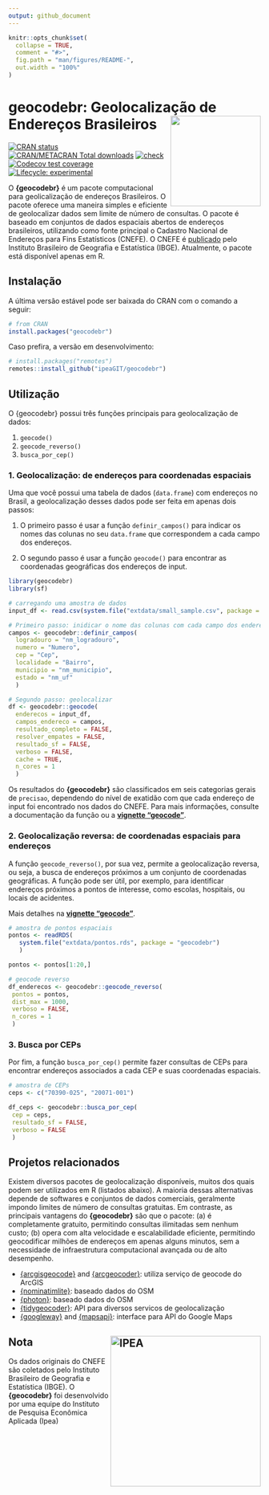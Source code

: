 ```yaml
---
output: github_document
---
```


<!-- README.md is generated from README.Rmd. Please edit that file -->

```r
knitr::opts_chunk$set(
  collapse = TRUE,
  comment = "#>",
  fig.path = "man/figures/README-",
  out.width = "100%"
)
```

# geocodebr: Geolocalização de Endereços Brasileiros <img align="right" src="man/figures/logo.svg" alt="" width="180">

[![CRAN
status](https://www.r-pkg.org/badges/version/geocodebr)](https://CRAN.R-project.org/package=geocodebr) 
[![CRAN/METACRAN Total downloads](https://cranlogs.r-pkg.org/badges/grand-total/geocodebr?color=blue)](https://CRAN.R-project.org/package=geocodebr)
[![check](https://github.com/ipeaGIT/geocodebr/workflows/check/badge.svg)](https://github.com/ipeaGIT/geocodebr/actions)
[![Codecov test
coverage](https://codecov.io/gh/ipeaGIT/geocodebr/branch/main/graph/badge.svg)](https://app.codecov.io/gh/ipeaGIT/geocodebr?branch=main)
[![Lifecycle:
experimental](https://lifecycle.r-lib.org/articles/figures/lifecycle-experimental.svg)](https://lifecycle.r-lib.org/articles/stages.html) 

O **{geocodebr}** é um pacote computacional para geolicalização de endereços Brasileiros. O pacote oferece uma maneira simples e eficiente de geolocalizar 
dados sem limite de número de consultas. O pacote é baseado em conjuntos de dados espaciais abertos de endereços brasileiros, utilizando como fonte principal o Cadastro Nacional de Endereços para Fins Estatísticos (CNEFE). O CNEFE é 
[publicado](https://www.ibge.gov.br/estatisticas/sociais/populacao/38734-cadastro-nacional-de-enderecos-para-fins-estatisticos.html) pelo Instituto Brasileiro de Geografia e Estatística (IBGE). Atualmente, o pacote está disponível apenas em R.


## Instalação

A última versão estável pode ser baixada do CRAN com o comando a seguir:

```r
# from CRAN
install.packages("geocodebr")
```

Caso prefira, a versão em desenvolvimento:
```r
# install.packages("remotes")
remotes::install_github("ipeaGIT/geocodebr")
```

## Utilização

O {geocodebr} possui três funções principais para geolocalização de dados:

1. `geocode()`
2. `geocode_reverso()`
3. `busca_por_cep()`


### 1. Geolocalização: de endereços para coordenadas espaciais

Uma que você possui uma tabela de dados (`data.frame`) com endereços no Brasil, a geolocalização desses dados pode ser feita em apenas dois passos:

1. O primeiro passo é usar a função `definir_campos()` para indicar os nomes das colunas no seu `data.frame` que correspondem a cada campo dos endereços.

2. O segundo passo é usar a função `geocode()` para encontrar as coordenadas geográficas dos endereços de input.


```r
library(geocodebr)
library(sf)

# carregando uma amostra de dados
input_df <- read.csv(system.file("extdata/small_sample.csv", package = "geocodebr"))

# Primeiro passo: inidicar o nome das colunas com cada campo dos enderecos
campos <- geocodebr::definir_campos(
  logradouro = "nm_logradouro",
  numero = "Numero",
  cep = "Cep",
  localidade = "Bairro",
  municipio = "nm_municipio",
  estado = "nm_uf"
  )

# Segundo passo: geolocalizar
df <- geocodebr::geocode(
  enderecos = input_df,
  campos_endereco = campos,
  resultado_completo = FALSE,
  resolver_empates = FALSE,
  resultado_sf = FALSE,
  verboso = FALSE,
  cache = TRUE,
  n_cores = 1
  )

```

Os resultados do **{geocodebr}** são classificados em seis categorias gerais de `precisao`, dependendo do nível de exatidão com que cada endereço de input foi encontrado nos dados do CNEFE. Para mais informações, consulte a documentação da função ou a [**vignette "geocode"**](https://ipeagit.github.io/geocodebr/articles/geocode.html).


### 2. Geolocalização reversa: de coordenadas espaciais para endereços

A função `geocode_reverso()`, por sua vez, permite a geolocalização reversa, ou seja, a busca de endereços próximos a um conjunto de coordenadas geográficas. A função pode ser útil, por exemplo, para identificar endereços próximos a pontos de interesse, como escolas, hospitais, ou locais de acidentes.

Mais detalhes na [**vignette "geocode"**](https://ipeagit.github.io/geocodebr/articles/geocode_reverso.html).

```r
# amostra de pontos espaciais
pontos <- readRDS(
   system.file("extdata/pontos.rds", package = "geocodebr")
   )

pontos <- pontos[1:20,]

# geocode reverso
df_enderecos <- geocodebr::geocode_reverso(
 pontos = pontos,
 dist_max = 1000,
 verboso = FALSE,
 n_cores = 1
 )

```
### 3. Busca por CEPs

Por fim, a função `busca_por_cep()` permite fazer consultas de CEPs para encontrar endereços associados a cada CEP e suas coordenadas espaciais.

```r
# amostra de CEPs
ceps <- c("70390-025", "20071-001")

df_ceps <- geocodebr::busca_por_cep(
 cep = ceps,
 resultado_sf = FALSE,
 verboso = FALSE
 )
```


## Projetos relacionados

Existem diversos pacotes de geolocalização disponíveis, muitos dos quais podem ser utilizados em R (listados abaixo). A maioria dessas alternativas depende de softwares e conjuntos de dados comerciais, geralmente impondo limites de número de consultas gratuitas. Em contraste, as principais vantagens do **{geocodebr}** são que o pacote: (a) é completamente gratuito, permitindo consultas ilimitadas sem nenhum custo; (b) opera com alta velocidade e escalabilidade eficiente, permitindo geocodificar milhões de endereços em apenas alguns minutos, sem a necessidade de infraestrutura computacional avançada ou de alto desempenho.


- [{arcgisgeocode}](https://cran.r-project.org/package=arcgisgeocode) and [{arcgeocoder}](https://cran.r-project.org/package=arcgeocoder): utiliza serviço de geocode do ArcGIS
- [{nominatimlite}](https://cran.r-project.org/package=nominatimlite): baseado dados do OSM
- [{photon}](https://cran.r-project.org/package=photon): baseado dados do OSM
- [{tidygeocoder}](https://cran.r-project.org/package=tidygeocoder): API para diversos servicos de geolocalização
- [{googleway}](https://cran.r-project.org/package=googleway) and [{mapsapi}](https://cran.r-project.org/package=mapsapi): interface para API do Google Maps


## Nota <a href="https://www.ipea.gov.br"><img src="man/figures/ipea_logo.png" alt="IPEA" align="right" width="300"/></a>

Os dados originais do CNEFE são coletados pelo Instituto Brasileiro de Geografia e Estatística (IBGE). O **{geocodebr}** foi desenvolvido por uma equipe do Instituto de Pesquisa Econômica Aplicada (Ipea)


